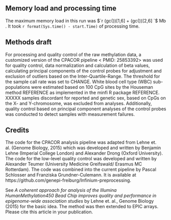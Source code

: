 

## Memory load and processing time

The maximum memory load in this run was $`r (gc())[1,6] + (gc())[2,6]  `$ Mb .
It took `r format(Sys.time() - start.Time)` of processing time.


## Methods draft

For processing and quality control of the raw methylation data, a customized version of 
the CPACOR pipeline < PMID: 25853392> was used for quality control, 
data normalization and calculation of beta values, 
calculating principal components of the control probes for adjustment 
and exclusion of outliers based on the Inter-Quartile-Range. 
The threshold for the sample call rate was set to CHANGE. 
White blood cell type (WBC) sub-populations were estimated based on 100 CpG sites 
by the Houseman method REFERENCE as implemented in the minfi R package REFERENCE. 
XXXXX samples discordant for reported and genetic sex, based on CpGs on the X- and Y-chromosome,
was excluded from analyses. Additionally, quality control based on principal component analyses
of the control probes was conducted to detect samples with measurement failures.


## Credits

The code for the CPACOR analysis pipeline was adapted from Lehne et. al. (Genome Biology, 2015)
which was developed and written by Benjamin Lehne (Imperial College London) and Alexander Drong
(Oxford University).
The code for the low-level quality control was developed and written by Alexander Teumer
(University Medicine Greifswald/ Erasmus MC Rotterdam).
The code was combined into the current pipeline by Pascal Schlosser and Franziska Grundner-Culemann.
It is available at https://github.com/genepi-freiburg/Infinium-preprocessing.

See *A coherent approach for analysis of the Illumina HumanMethylation450 Bead Chip improves quality and performance in epigenome-wide association studies* by Lehne et. al., Genome Biology (2015)
for the basic idea. The method was then extended to EPIC arrays. 
Please cite this article in your publication. 
